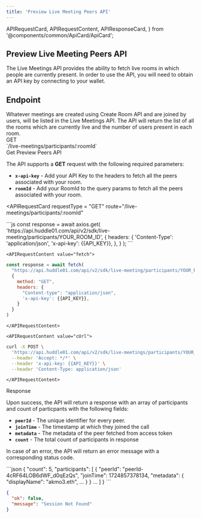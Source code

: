 ```yaml
---
title: 'Preview Live Meeting Peers API'
---
```


  APIRequestCard,
  APIRequestContent,
  APIResponseCard,
} from '@components/common/ApiCard/ApiCard';

## **Preview Live Meeting Peers API**

The Live Meetings API provides the ability to fetch live rooms in which people are currently present.
In order to use the API, you will need to obtain an API key by connecting to your wallet.

## **Endpoint**
<div className="flex justify-between w-full lg:flex-row flex-col">
  <HighLight className="my-3 w-full">
    <RequestStrip
      method={'GET'}
      url={'https://api.huddle01.com/api/v2/sdk'}
      endpoint={'live-meetings/participants/:roomId'}
    />
  </HighLight>
</div>


<Paragraph className="mt-5">
 Whatever meetings are created using Create Room API and are joined by users, will be listed in the Live Meetings API. The API will return the list of all the rooms which are currently live and the number of users present in each room.


</Paragraph>

<div className="grid md:grid-cols-2 gap-4 grid-cols-1 mt-10  md:h-[24.5rem]">
<div>
<div className="flex items-center gap-4">
<Pill >GET</Pill>
<div className="text-sm font-normal text-slate-50">`/live-meetings/participants/:roomId`</div>

</div>

<div className="mt-7 font-mono text-2xl font-bold text-[#f1f5f9]">
  Get Preview Peers API
</div>

The API supports a **GET** request with the following required parameters:

- **`x-api-key`** - Add your API Key to the headers to fetch all the peers associated with your room.
- **`roomId`** - Add your RoomId to the query params to fetch all the peers associated with your room.


</div>

<APIRequestCard
    requestType = "GET"
    route="/live-meetings/participants/:roomId"
    
  >

<APIRequestContent value="axios">
```js
const response = await axios.get(
  'https://api.huddle01.com/api/v2/sdk/live-meeting/participants/YOUR_ROOM_ID',
  {
    headers: {
      'Content-Type': 'application/json',
      'x-api-key': {{API_KEY}},
    },
  }
);
```
    </APIRequestContent>

    
    <APIRequestContent value="fetch">
```js
const response = await fetch(
  "https://api.huddle01.com/api/v2/sdk/live-meeting/participants/YOUR_ROOM_ID",
  {
    method: "GET",
    headers: {
      "Content-type": "application/json",
      'x-api-key': {{API_KEY}},
    }
  }
)
```
    </APIRequestContent>

    <APIRequestContent value="cUrl">
```bash
curl -X POST \
  'https://api.huddle01.com/api/v2/sdk/live-meetings/participants/YOUR_ROOM_ID' \
  --header 'Accept: */*' \
  --header 'x-api-key: {{API_KEY}}' \
  --header 'Content-Type: application/json'
```
    </APIRequestContent>
  </APIRequestCard>

</div>

<div className="grid md:grid-cols-2 gap-4 grid-cols-1 mt-10">
<div className="text-start ">

<div className="font-mono text-2xl font-bold text-[#f1f5f9]">Response</div>

Upon success, the API will return a response with an array of participants and count of particpants with the following fields:

  - **`peerId`** - The unique identifier for every peer.
  - **`joinTime`** - The timestamp at which they joined the call
  - **`metadata`** - The metadata of the peer fetched from access token
  - **`count`** - The total count of participants in response


In case of an error, the API will return an error message with a corresponding status code.

</div>

<APIResponseCard>
  <APIRequestContent value="Success">
```json
{
  "count": 5,
  "participants": [
    {
      "peerId": "peerId-4cRF64LOB6dWF_d0qEzQs",
      "joinTime": 1724857378134,
      "metadata": {
        "displayName": "akmo3.eth",
        ...
      }
    }
    ...
  ]
}
```
  </APIRequestContent>

  <APIRequestContent value="Error">

```json
{
  "ok": false,
  "message": "Session Not Found"
}
```

  </APIRequestContent>
</APIResponseCard>

</div>
